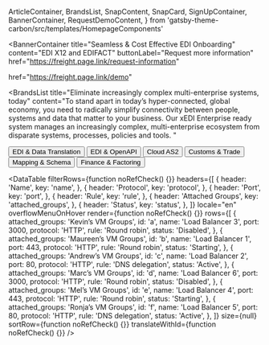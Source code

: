   ArticleContainer,
  BrandsList,
  SnapContent,
  SnapCard,
  SignUpContainer,
  BannerContainer,
  RequestDemoContent,
} from 'gatsby-theme-carbon/src/templates/HomepageComponents'


<BannerContainer 
  title="Seamless & Cost Effective EDI Onboarding"
  content="EDI X12 and EDIFACT"
  buttonLabel="Request more information"
  href="https://freight.page.link/request-information"
>

href="https://freight.page.link/demo"

>

</BannerContainer>

<BrandsList
  title="Eliminate increasingly complex multi-enterprise systems, today"
  content="To stand apart in today’s hyper-connected, global economy, you need to radically simplify connectivity between people, systems and data that matter to your business. Our xEDI Enterprise ready system manages an increasingly complex, multi-enterprise ecosystem from disparate systems, processes, policies and tools. "
>

  <Row>
    <Column colMd={2} colLg={2}>
      <Button kind="secondary"   href="https://freight.page.link/request-information">
       EDI & Data Translation
      </Button>
    </Column>
    <Column colMd={2} colLg={2}>
      <Button kind="secondary"   href="https://freight.page.link/request-information">
       EDI & OpenAPI
      </Button>
    </Column>
    <Column colMd={2} colLg={2}>
      <Button kind="secondary"   href="https://freight.page.link/request-information">
        Cloud AS2
      </Button>
    </Column>
    <Column colMd={2} colLg={2}>
      <Button kind="secondary"   href="https://freight.page.link/request-information">
        Customs & Trade
      </Button>
    </Column>
    <Column colMd={2} colLg={2}>
      <Button kind="secondary"   href="https://freight.page.link/request-information">
        Mapping & Schema
      </Button>
    </Column>
    <Column colMd={2} colLg={2}>
      <Button kind="secondary"   href="https://freight.page.link/request-information">
      Finance & Factoring
      </Button>
    </Column>
  </Row>
</BrandsList>

<DataTable
  filterRows={function noRefCheck() {}}
  headers={[
    {
      header: 'Name',
      key: 'name',
    },
    {
      header: 'Protocol',
      key: 'protocol',
    },
    {
      header: 'Port',
      key: 'port',
    },
    {
      header: 'Rule',
      key: 'rule',
    },
    {
      header: 'Attached Groups',
      key: 'attached_groups',
    },
    {
      header: 'Status',
      key: 'status',
    },
  ]}
  locale="en"
  overflowMenuOnHover
  render={function noRefCheck() {}}
  rows={[
    {
      attached_groups: 'Kevin’s VM Groups',
      id: 'a',
      name: 'Load Balancer 3',
      port: 3000,
      protocol: 'HTTP',
      rule: 'Round robin',
      status: 'Disabled',
    },
    {
      attached_groups: 'Maureen’s VM Groups',
      id: 'b',
      name: 'Load Balancer 1',
      port: 443,
      protocol: 'HTTP',
      rule: 'Round robin',
      status: 'Starting',
    },
    {
      attached_groups: 'Andrew’s VM Groups',
      id: 'c',
      name: 'Load Balancer 2',
      port: 80,
      protocol: 'HTTP',
      rule: 'DNS delegation',
      status: 'Active',
    },
    {
      attached_groups: 'Marc’s VM Groups',
      id: 'd',
      name: 'Load Balancer 6',
      port: 3000,
      protocol: 'HTTP',
      rule: 'Round robin',
      status: 'Disabled',
    },
    {
      attached_groups: 'Mel’s VM Groups',
      id: 'e',
      name: 'Load Balancer 4',
      port: 443,
      protocol: 'HTTP',
      rule: 'Round robin',
      status: 'Starting',
    },
    {
      attached_groups: 'Ronja’s VM Groups',
      id: 'f',
      name: 'Load Balancer 5',
      port: 80,
      protocol: 'HTTP',
      rule: 'DNS delegation',
      status: 'Active',
    },
  ]}
  size={null}
  sortRow={function noRefCheck() {}}
  translateWithId={function noRefCheck() {}}
/>
